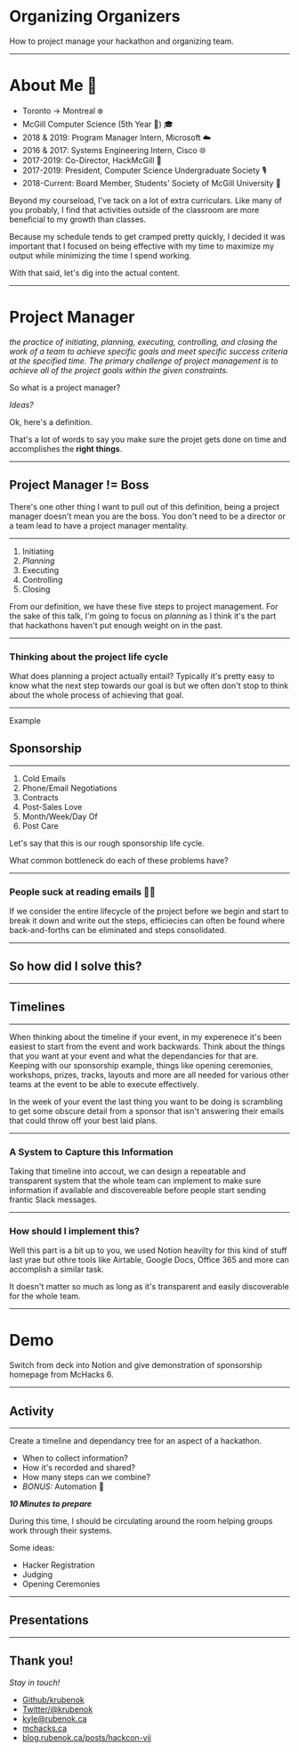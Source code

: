 
# Organizing Organizers
How to project manage your hackathon and organizing team.

---

# About Me 👋
<!-- TODO: Top-Bottom margins and line spacing on this slide. -->
- Toronto -> Montreal ❄️
- McGill Computer Science (5th Year 😬) 🎓
- 2018 & 2019: Program Manager Intern, Microsoft ☁️
- 2016 & 2017: Systems Engineering Intern, Cisco 🌐
- 2017-2019: Co-Director, HackMcGill 🐣
- 2017-2019: President, Computer Science Undergraduate Society 🎙
- 2018-Current: Board Member, Students' Society of McGill University 📕


<Notes>

Beyond my courseload, I've tack on a lot of extra curriculars. Like many of you probably, I find that activities outside of the classroom are more beneficial to my growth than classes.

Because my schedule tends to get cramped pretty quickly, I decided it was important that I focused on being effective with my time to maximize my output while minimizing the time I spend working.

With that said, let's dig into the actual content.

</Notes>

---

# Project Manager
<!-- TODO: Left Right margins on this slide -->
<!-- TODO: Citation formatting in mdx-deck? -->

<Appear>

_the practice of initiating, planning, executing, controlling, and closing the work of a team to achieve specific goals and meet specific success criteria at the specified time. The primary challenge of project management is to achieve all of the project goals within the given constraints._

</Appear>

<Notes>

So what is a project manager? 

*Ideas?*

Ok, here's a definition. 

That's a lot of words to say you make sure the projet gets done on time and accomplishes the **right things**. 

</Notes>

---

## Project Manager != Boss

<Notes>

There's one other thing I want to pull out of this definition, being a project manager doesn't mean you are the boss. You don't need to be a director or a team lead to have a project manager mentality. 

</Notes>

---
<!-- Make these appear one after another. -->
<!-- Highlight the planning item. -->

1. Initiating
2. *Planning*
3. Executing
4. Controlling
5. Closing

<Notes>

From our definition, we have these five steps to project management. For the sake of this talk, I'm going to focus on *planning* as I think it's the part that hackathons haven't put enough weight on in the past. 

</Notes>

---

### Thinking about the project life cycle

<Notes>

What does planning a project actually entail? Typically it's pretty easy to know what the next step towards our goal is but we often don't stop to think about the whole process of achieving that goal. 

</Notes>

---

Example

<Appear>

## Sponsorship

</Appear>

---

<!-- TODO: make each of these appear one at a time. -->

1. Cold Emails
2. Phone/Email Negotiations
3. Contracts
4. Post-Sales Love
5. Month/Week/Day Of
6. Post Care

<Notes>

Let's say that this is our rough sponsorship life cycle. 

What common bottleneck do each of these problems have?

</Notes>

---

### People suck at reading emails 🤦‍♂️

<Notes>

If we consider the entire lifecycle of the project before we begin and start to break it down and write out the steps, efficiecies can often be found where back-and-forths can be eliminated and steps consolidated. 

</Notes>

---

## So how did I solve this?

---

## Timelines

---

<!-- put the notion pic here -->
<Invert>



</Invert>

<!-- [![Screenshot McHacks 6 Sponsorship Agreement Tempalte](sponsorship)](https://notion.so) -->

<Notes>

When thinking about the timeline if your event, in my experenece it's been easiest to start from the event and work backwards. Think about the things that you want at your event and what the dependancies for that are. Keeping with our sponsorship example, things like opening ceremonies, workshops, prizes, tracks, layouts and more are all needed for various other teams at the event to be able to execute effectively. 

In the week of your event the last thing you want to be doing is scrambling to get some obscure detail from a sponsor that isn't answering their emails that could throw off your best laid plans. 

</Notes> 

---

### A System to Capture this Information

<Notes>

Taking that timeline into accout, we can design a repeatable and transparent system that the whole team can implement to make sure information if available and discovereable before people start sending frantic Slack messages. 

</Notes>

---

### How should I implement this?

<Notes>

Well this part is a bit up to you, we used Notion heavilty for this kind of stuff last yrae but othre tools like Airtable, Google Docs, Office 365 and more can accomplish a similar task. 

It doesn't matter so much as long as it's transparent and easily discoverable for the whole team.

</Notes>

---

# Demo

<Notes>

Switch from deck into Notion and give demonstration of sponsorship homepage from McHacks 6.

</Notes>

---

## Activity

---

Create a timeline and dependancy tree for an aspect of a hackathon. 

- When to collect information?
- How it's recorded and shared?
- How many steps can we combine?
- _BONUS:_ Automation 🤖

_**10 Minutes to prepare**_

<Notes>

During this time, I should be circulating around the room helping groups work through their systems. 

Some ideas: 

- Hacker Registration
- Judging
- Opening Ceremonies

</Notes>

---

## Presentations

---

## Thank you! 

*Stay in touch!*
- [Github/krubenok](https://github.com/krubenok)
- [Twitter/@krubenok](https://twitter.com/krubenok)
- [kyle@rubenok.ca](mailto:kyle@rubenok.ca)
- [mchacks.ca](https://mchacks.ca)
- [blog.rubenok.ca/posts/hackcon-vii](https://blog.rubenok.ca/posts/hackcon-vii)

